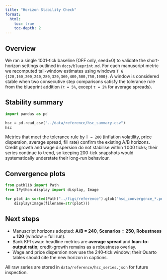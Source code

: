 ```yaml
---
title: "Horizon Stability Check"
format:
  html:
    toc: true
    toc-depth: 2
---
```


## Overview

We ran a single 1001-tick baseline (OFF only, seed=0) to validate the short-horizon settings outlined in `docs/blueprint.md`. For each manuscript metric we recomputed tail-window estimates using windows `T ∈ {120,160,200,240,280,320,360,400,500,750,1000}`. A window is considered stable when two consecutive step comparisons satisfy the tolerance rule from the blueprint addition (`τ = 5%`, except `τ = 2%` for average spreads).

## Stability summary

```python
import pandas as pd

hsc = pd.read_csv("../data/reference/hsc_summary.csv")
hsc
```

Metrics that meet the tolerance rule by `T = 200` (inflation volatility, price dispersion, average spread, fill rate) confirm the existing A/B horizons. Credit growth and wage dispersion do not stabilise within 1 000 ticks; their series continue to trend, so keeping 200-tick snapshots would systematically understate their long-run behaviour.

## Convergence plots

```python
from pathlib import Path
from IPython.display import display, Image

for plot in sorted(Path("../figs/reference").glob("hsc_convergence_*.png")):
    display(Image(filename=str(plot)))
```

## Next steps

* Manuscript horizons adopted: **A/B = 240**, **Scenarios = 250**, **Robustness = 120** (window = full run).
* Bank KPI swap: headline metrics are **average spread** and **loan-to-output ratio**; credit-growth remains as a robustness overlay.
* Wage and price dispersion now use the 240-tick window; their Quarto tables should cite the new horizon in captions.

All raw series are stored in `data/reference/hsc_series.json` for future inspection.
